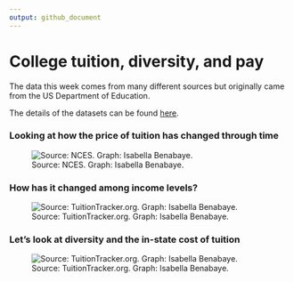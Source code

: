 ```yaml
---
output: github_document
---
```


# College tuition, diversity, and pay
The data this week comes from many different sources but originally came from the US Department of Education. 

The details of the datasets can be found [here](https://github.com/rfordatascience/tidytuesday/tree/master/data/2020/2020-03-10).

### Looking at how the price of tuition has changed through time
![Source: NCES. Graph: Isabella Benabaye.](./Tuition thru time.png)

### How has it changed among income levels?
![Source: TuitionTracker.org. Graph: Isabella Benabaye.](./Tuition thru time per income level.png)

### Let's look at diversity and the in-state cost of tuition
![Source: TuitionTracker.org. Graph: Isabella Benabaye.](./Tuition and diversity.png)

